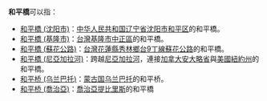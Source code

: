 '''和平橋'''可以指：
* [[和平橋_(沈阳市)|和平橋 (沈阳市)]]：[[中华人民共和国|中华人民共和国]][[辽宁省|辽宁省]][[沈阳市|沈阳市]][[和平区_(沈阳市)|和平区]]的和平橋。
* [[和平橋_(基隆市)|和平橋 (基隆市)]]：[[台灣|台灣]][[基隆市|基隆市]][[中正區_(基隆市)|中正區]]的和平橋。
* [[和平橋_(蘇花公路)|和平橋 (蘇花公路)]]：[[台灣|台灣]][[花蓮縣|花蓮縣]][[秀林鄉|秀林鄉]][[台9丁線|台9丁線]][[蘇花公路|蘇花公路]]的和平橋。
* [[和平橋_(尼亞加拉河)|和平橋 (尼亞加拉河)]]：跨越[[尼亞加拉河|尼亞加拉河]]，連接[[加拿大|加拿大]][[安大略省|安大略省]]與[[美國|美國]][[紐約州|紐約州]]的和平橋。
* [[和平桥_(乌兰巴托)|和平桥 (乌兰巴托)]]：[[蒙古国|蒙古国]][[乌兰巴托|乌兰巴托]]的和平桥。
* [[和平桥_(喬治亞)|和平桥 (喬治亞)]]：[[喬治亞|喬治亞]][[提比里斯|提比里斯]]的和平橋

{{Disambiguation|Cat=三字橋梁消歧義}}